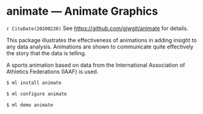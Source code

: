 # animate --- Animate Graphics {#animate}

`r CiteDate(20200220)` See <https://github.com/gjwgit/animate> for details.

This package illustrates the effectiveness of animations in adding
insight to any data analysis. Animations are shown to communicate
quite effectively the story that the data is telling.

A sports animation based on data from the International Association of
Athletics Federations (IAAF) is used.

```bash
$ ml install animate
```

```bash
$ ml configure animate
```

```bash
$ ml demo animate
```


